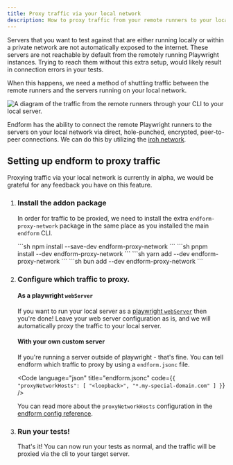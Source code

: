 ```yaml
---
title: Proxy traffic via your local network
description: How to proxy traffic from your remote runners to your local network. This helps to run tests against local servers.
---
```




Servers that you want to test against that are either running locally or within a private network are not automatically exposed to the internet.
These servers are not reachable by default from the remotely running Playwright instances.
Trying to reach them without this extra setup, would likely result in connection errors in your tests.


When this happens, we need a method of shuttling traffic between the remote runners and the servers running on your local network. 

<Image
  src={LocalTraffic}
  alt="A diagram of the traffic from the remote runners through your CLI to your local server."
  height={500}
/>

Endform has the ability to connect the remote Playwright runners to the servers on your local network via direct, hole-punched, encrypted, peer-to-peer connections.
We can do this by utilizing the [iroh network](https://www.iroh.computer/docs/overview).

## Setting up endform to proxy traffic

<Aside>
Proxying traffic via your local network is currently in alpha, we would be grateful for any feedback you have on this feature.
</Aside>


<Steps>

1. ### Install the addon package

   In order for traffic to be proxied, we need to install the extra `endform-proxy-network` package in the same place as you installed the main `endform` CLI.

   <Tabs syncKey="pkg">
      <TabItem label="npm">
      ```sh
      npm install --save-dev endform-proxy-network
      ```
      </TabItem>
      <TabItem label="pnpm">
      ```sh
      pnpm install --dev endform-proxy-network
      ```
      </TabItem>
      <TabItem label="Yarn">
      ```sh
      yarn add --dev endform-proxy-network
      ```
      </TabItem>
      <TabItem label="Bun">
      ```sh
      bun add --dev endform-proxy-network
      ```
      </TabItem>
   </Tabs>

2. ### Configure which traffic to proxy.
   
   #### As a playwright `webServer`
   If you want to run your local server as a [playwright `webServer`](https://playwright.dev/docs/api/class-testconfig#test-config-web-server)
   then you're done! Leave your web server configuration as is, and we will automatically proxy the traffic to your local server.

   #### With your own custom server
   If you're running a server outside of playwright - that's fine. You can tell endform which traffic to proxy by using a `endform.jsonc` file.

   <Code language="json" title="endform.jsonc" code={`
   {
      "proxyNetworkHosts": [
        "<loopback>",
        "*.my-special-domain.com"
      ]
   }
   `} />

   You can read more about the `proxyNetworkHosts` configuration in the [endform config reference](/docs/reference/endform-config#proxy-network-hosts).

3. ### Run your tests!

   That's it! You can now run your tests as normal, and the traffic will be proxied via the cli to your target server.






</Steps>
